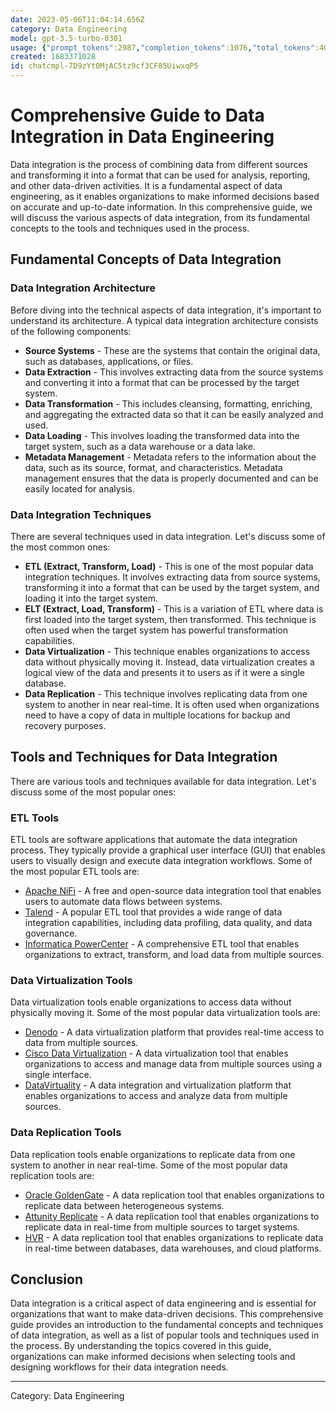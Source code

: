 ```yaml
---
date: 2023-05-06T11:04:14.656Z
category: Data Engineering
model: gpt-3.5-turbo-0301
usage: {"prompt_tokens":2987,"completion_tokens":1076,"total_tokens":4063}
created: 1683371028
id: chatcmpl-7D9zYt0MjAC5tz9cf3CF85UiwxqP5
---
```


# Comprehensive Guide to Data Integration in Data Engineering

Data integration is the process of combining data from different sources and transforming it into a format that can be used for analysis, reporting, and other data-driven activities. It is a fundamental aspect of data engineering, as it enables organizations to make informed decisions based on accurate and up-to-date information. In this comprehensive guide, we will discuss the various aspects of data integration, from its fundamental concepts to the tools and techniques used in the process.

## Fundamental Concepts of Data Integration

### Data Integration Architecture

Before diving into the technical aspects of data integration, it's important to understand its architecture. A typical data integration architecture consists of the following components:

- **Source Systems** - These are the systems that contain the original data, such as databases, applications, or files.
- **Data Extraction** - This involves extracting data from the source systems and converting it into a format that can be processed by the target system.
- **Data Transformation** - This includes cleansing, formatting, enriching, and aggregating the extracted data so that it can be easily analyzed and used.
- **Data Loading** - This involves loading the transformed data into the target system, such as a data warehouse or a data lake.
- **Metadata Management** - Metadata refers to the information about the data, such as its source, format, and characteristics. Metadata management ensures that the data is properly documented and can be easily located for analysis.

### Data Integration Techniques

There are several techniques used in data integration. Let's discuss some of the most common ones:

- **ETL (Extract, Transform, Load)** - This is one of the most popular data integration techniques. It involves extracting data from source systems, transforming it into a format that can be used by the target system, and loading it into the target system.
- **ELT (Extract, Load, Transform)** - This is a variation of ETL where data is first loaded into the target system, then transformed. This technique is often used when the target system has powerful transformation capabilities.
- **Data Virtualization** - This technique enables organizations to access data without physically moving it. Instead, data virtualization creates a logical view of the data and presents it to users as if it were a single database.
- **Data Replication** - This technique involves replicating data from one system to another in near real-time. It is often used when organizations need to have a copy of data in multiple locations for backup and recovery purposes.

## Tools and Techniques for Data Integration

There are various tools and techniques available for data integration. Let's discuss some of the most popular ones:

### ETL Tools

ETL tools are software applications that automate the data integration process. They typically provide a graphical user interface (GUI) that enables users to visually design and execute data integration workflows. Some of the most popular ETL tools are:

- [Apache NiFi](https://nifi.apache.org/) - A free and open-source data integration tool that enables users to automate data flows between systems.
- [Talend](https://www.talend.com/) - A popular ETL tool that provides a wide range of data integration capabilities, including data profiling, data quality, and data governance.
- [Informatica PowerCenter](https://www.informatica.com/products/data-integration/powercenter.html) - A comprehensive ETL tool that enables organizations to extract, transform, and load data from multiple sources.

### Data Virtualization Tools

Data virtualization tools enable organizations to access data without physically moving it. Some of the most popular data virtualization tools are:

- [Denodo](https://www.denodo.com/en) - A data virtualization platform that provides real-time access to data from multiple sources.
- [Cisco Data Virtualization](https://www.cisco.com/c/en/us/products/data-center-analytics/data-virtualization/index.html) - A data virtualization tool that enables organizations to access and manage data from multiple sources using a single interface.
- [DataVirtuality](https://datavirtuality.com/) - A data integration and virtualization platform that enables organizations to access and analyze data from multiple sources.

### Data Replication Tools

Data replication tools enable organizations to replicate data from one system to another in near real-time. Some of the most popular data replication tools are:

- [Oracle GoldenGate](https://www.oracle.com/goldengate/) - A data replication tool that enables organizations to replicate data between heterogeneous systems.
- [Attunity Replicate](https://www.qlik.com/us/products/attunity-replicate) - A data replication tool that enables organizations to replicate data in real-time from multiple sources to target systems.
- [HVR](https://www.hvr-software.com/) - A data replication tool that enables organizations to replicate data in real-time between databases, data warehouses, and cloud platforms.

## Conclusion

Data integration is a critical aspect of data engineering and is essential for organizations that want to make data-driven decisions. This comprehensive guide provides an introduction to the fundamental concepts and techniques of data integration, as well as a list of popular tools and techniques used in the process. By understanding the topics covered in this guide, organizations can make informed decisions when selecting tools and designing workflows for their data integration needs.

---

Category: Data Engineering